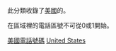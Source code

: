 {{Category main|北美电话区号列表}}
此分類收錄了[[美國|美國]]的{{le|Telephone numbering plan|電話號碼計劃|電話區號}}。

在{{le|北美洲電話號碼計畫|North American Numbering Plan}}區域裡的電話區號不可從0或1開始。

{{CategoryTOC}}

[[Category:美國電話號碼|]]
[[Category:北美編碼計畫|United States]]